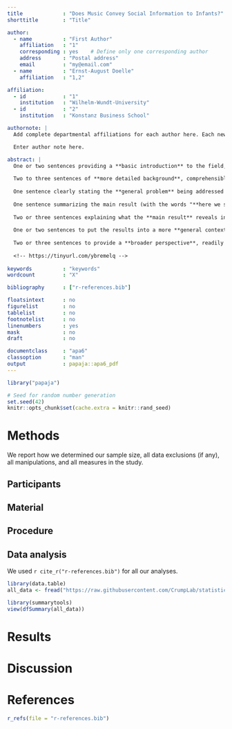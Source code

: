 ```yaml
---
title             : "Does Music Convey Social Information to Infants?"
shorttitle        : "Title"

author: 
  - name          : "First Author"
    affiliation   : "1"
    corresponding : yes    # Define only one corresponding author
    address       : "Postal address"
    email         : "my@email.com"
  - name          : "Ernst-August Doelle"
    affiliation   : "1,2"

affiliation:
  - id            : "1"
    institution   : "Wilhelm-Wundt-University"
  - id            : "2"
    institution   : "Konstanz Business School"

authornote: |
  Add complete departmental affiliations for each author here. Each new line herein must be indented, like this line.

  Enter author note here.

abstract: |
  One or two sentences providing a **basic introduction** to the field,  comprehensible to a scientist in any discipline.
  
  Two to three sentences of **more detailed background**, comprehensible  to scientists in related disciplines.
  
  One sentence clearly stating the **general problem** being addressed by  this particular study.
  
  One sentence summarizing the main result (with the words "**here we show**" or their equivalent).
  
  Two or three sentences explaining what the **main result** reveals in direct comparison to what was thought to be the case previously, or how the  main result adds to previous knowledge.
  
  One or two sentences to put the results into a more **general context**.
  
  Two or three sentences to provide a **broader perspective**, readily comprehensible to a scientist in any discipline.
  
  <!-- https://tinyurl.com/ybremelq -->
  
keywords          : "keywords"
wordcount         : "X"

bibliography      : ["r-references.bib"]

floatsintext      : no
figurelist        : no
tablelist         : no
footnotelist      : no
linenumbers       : yes
mask              : no
draft             : no

documentclass     : "apa6"
classoption       : "man"
output            : papaja::apa6_pdf
---
```


```r
library("papaja")
```

```r
# Seed for random number generation
set.seed(42)
knitr::opts_chunk$set(cache.extra = knitr::rand_seed)
```



# Methods
We report how we determined our sample size, all data exclusions (if any), all manipulations, and all measures in the study. <!-- 21-word solution (Simmons, Nelson & Simonsohn, 2012; retrieved from http://ssrn.com/abstract=2160588) -->

## Participants

## Material

## Procedure

## Data analysis
We used `r cite_r("r-references.bib")` for all our analyses.
```r
library(data.table)
all_data <- fread("https://raw.githubusercontent.com/CrumpLab/statisticsLab/master/data/MehrSongSpelke2016.csv")
```

```r
library(summarytools)
view(dfSummary(all_data))
```

# Results

# Discussion


\newpage

# References
```r
r_refs(file = "r-references.bib")
```

\begingroup
\setlength{\parindent}{-0.5in}
\setlength{\leftskip}{0.5in}

<div id = "refs"></div>
\endgroup
